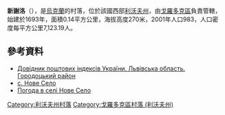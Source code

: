 {{coord|49|34|49|N|23|40|1|E|scale:100000|display=title}}

'''新謝洛'''（{{lang-uk|Нове Село}}），是[[烏克蘭|烏克蘭]]的村落，位於該國西部[[利沃夫州|利沃夫州]]，由[[戈羅多克區|戈羅多克區]]負責管轄，始建於1693年，面積0.14平方公里，海拔高度270米，2001年人口983，人口密度每平方公里7,123.19人。

==參考資料==
*[http://www.uaidx.com/13/301/index Довідник поштових індексів України. Львівська область. Городоцький район] {{Wayback|url=http://www.uaidx.com/13/301/index |date=20161001112734 }}
*[http://w1.c1.rada.gov.ua/pls/z7503/A005?rf7571=19382 с. Нове Село]
*[http://weather.in.ua/ua/l'vovskaja/17236 Погода в селі Нове Село]

{{DEFAULTSORT:Нове Село}}
[[Category:利沃夫州村落|Category:利沃夫州村落]]
[[Category:戈羅多克區村落_(利沃夫州)|Category:戈羅多克區村落 (利沃夫州)]]


{{Lviv-geo-stub}}
